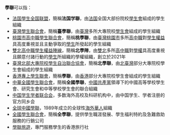 '''學聯'''可以指：
* [[法国學生全国联盟|法国學生全国联盟]]，簡稱'''法国学聯'''，由[[法国|法国]]全国大部份院校[[學生會|學生會]]組成的學生組織
* [[臺灣學生聯合會|臺灣學生聯合會]]，簡稱'''臺學聯'''，由[[臺灣|臺灣]]多所大專院校[[學生會|學生會]]組成的學生組織
* [[桃園市高中職學生聯合會|桃園市高中職學生聯合會]]，簡稱'''桃學聯'''，由[[臺灣|臺灣]][[桃園市|桃園市]]多所[[高中職|高中職]]對[[學生權益|學生權益]]具高度重視並且主動爭取的[[學生|學生]]所發起的學生組織
* [[雙北高中職學生權益陣線|雙北高中職學生權益陣線]]，簡稱'''北學陣'''，由[[雙北|雙北]]多所[[高中職|高中職]]對[[學權|學權]]具高度重視且願意付諸行動的[[學生|學生]]所組織的學權組織，創立於2021年
* [[臺灣北部大專院校學生自治聯合協會|臺灣北部大專院校學生自治聯合協會]]，簡稱'''北學聯'''，由[[北臺灣|北臺灣]]部分大專院校學生會組成的學生組織
* [[香港專上學生聯會|香港專上學生聯會]]，簡稱'''學聯'''，由[[香港|香港]]部分大專院校學生會組成的學生組織
* [[中華全國學生聯合會|中華全國學生聯合會]]，簡稱'''全國學聯'''，[[中國共產黨|中國共產黨]]領導下的中國高等學校學生會、研究生會和中等學校學生會的聯合組織
* [[中国学生学者联合会|中国学生学者联合会]]，多数海外高校及科研机构中，由中国学生、学者注册的官方同乡会
* [[全球中國學聯|全球中國學聯]]，1989年成立的全球性[[海外華人|海外華人]]組織
* [[全國學生聯合會|全國學生聯合會]]，簡稱'''全學聯'''，提供學生職涯發展、學生福利特約及急難救助服務的行銷公司
* [[學聯旅遊|學聯旅遊]]，專門服務學生的香港旅行社
{{Disambig|Cat=二字消歧義}}
